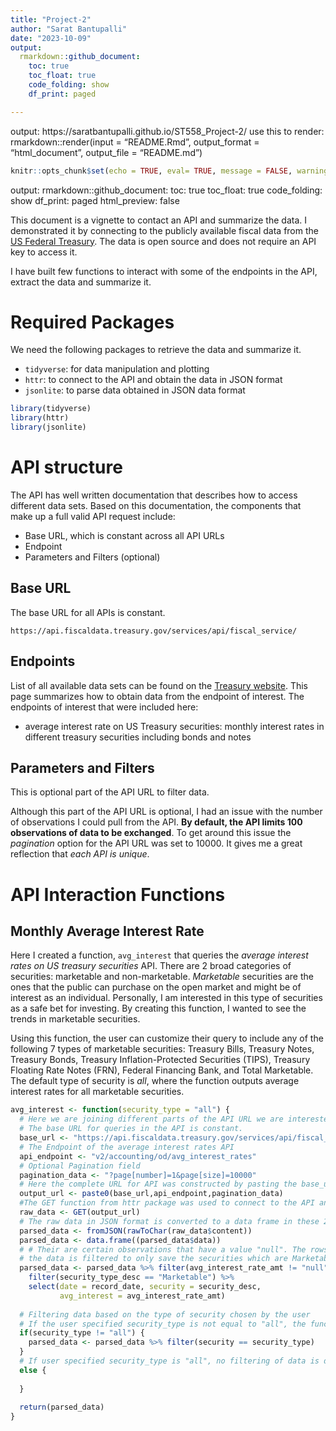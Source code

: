 ```yaml
---
title: "Project-2"
author: "Sarat Bantupalli"
date: "2023-10-09"
output:
  rmarkdown::github_document: 
    toc: true
    toc_float: true
    code_folding: show
    df_print: paged

---
```


output: https://saratbantupalli.github.io/ST558_Project-2/
use this to render: rmarkdown::render(input = "README.Rmd", output_format = "html_document", output_file = "README.md")


```r
knitr::opts_chunk$set(echo = TRUE, eval= TRUE, message = FALSE, warning = FALSE)
```
output:
  rmarkdown::github_document: 
    toc: true
    toc_float: true
    code_folding: show
    df_print: paged
    html_preview: false

This document is a vignette to contact an API and summarize the data. I demonstrated it by connecting to the publicly available fiscal data from the [US Federal Treasury](https://fiscaldata.treasury.gov/api-documentation/). The data is open source and does not require an API key to access it.  

I have built few functions to interact with some of the endpoints in the API, extract the data and summarize it. 

# Required Packages
We need the following packages to retrieve the data and summarize it.  

+ `tidyverse`: for data manipulation and plotting  
+ `httr`: to connect to the API and obtain the data in JSON format  
+ `jsonlite`: to parse data obtained in JSON data format  

```r
library(tidyverse)
library(httr)
library(jsonlite)
```

# API structure 
The API has well written documentation that describes how to access different data sets. Based on this documentation, the components that make up a full valid API request include:  

+ Base URL, which is constant across all API URLs  
+ Endpoint  
+ Parameters and Filters (optional)  

## Base URL
The base URL for all APIs is constant.

`https://api.fiscaldata.treasury.gov/services/api/fiscal_service/`

## Endpoints
List of all available data sets can be found on the [Treasury website](https://fiscaldata.treasury.gov/datasets/). This page summarizes how to obtain data from the endpoint of interest. The endpoints of interest that were included here:  

+ average interest rate on US Treasury securities: monthly interest rates in different treasury securities including bonds and notes

## Parameters and Filters
This is optional part of the API URL to filter data.  

Although this part of the API URL is optional, I had an issue with the number of observations I could pull from the API. **By default, the API limits 100 observations of data to be exchanged**. To get around this issue the *pagination* option for the API URL was set to 10000. It gives me a great reflection that *each API is unique*.

# API Interaction Functions

## Monthly Average Interest Rate 
Here I created a function, `avg_interest` that queries the *average interest rates on US treasury securities* API. There are 2 broad categories of securities: marketable and non-marketable. *Marketable* securities are the ones that the public can purchase on the open market and might be of interest as an individual. Personally, I am interested in this type of securities as a safe bet for investing. By creating this function, I wanted to see the trends in marketable securities.  

Using this function, the user can customize their query to include any of the following 7 types of marketable securities: Treasury Bills, Treasury Notes, Treasury Bonds, Treasury Inflation-Protected Securities (TIPS), Treasury Floating Rate Notes (FRN), Federal Financing Bank, and Total Marketable. The default type of security is *all*, where the function outputs average interest rates for all marketable securities. 

```r
avg_interest <- function(security_type = "all") {
  # Here we are joining different parts of the API URL we are interested in.
  # The base URL for queries in the API is constant.
  base_url <- "https://api.fiscaldata.treasury.gov/services/api/fiscal_service/"
  # The Endpoint of the average interest rates API
  api_endpoint <- "v2/accounting/od/avg_interest_rates"
  # Optional Pagination field
  pagination_data <- "?page[number]=1&page[size]=10000"
  # Here the complete URL for API was constructed by pasting the base_url and api_endpoint url
  output_url <- paste0(base_url,api_endpoint,pagination_data)
  #The GET function from httr package was used to connect to the API and get the data 
  raw_data <- GET(output_url)
  # The raw data in JSON format is converted to a data frame in these 2 steps
  parsed_data <- fromJSON(rawToChar(raw_data$content))
  parsed_data <- data.frame((parsed_data$data))
  # # Their are certain observations that have a value "null". The rows with value "null" are removed then 
  # the data is filtered to only save the securities which are Marketable
  parsed_data <- parsed_data %>% filter(avg_interest_rate_amt != "null") %>% 
    filter(security_type_desc == "Marketable") %>%
    select(date = record_date, security = security_desc, 
           avg_interest = avg_interest_rate_amt)
  
  # Filtering data based on the type of security chosen by the user
  # If the user specified security_type is not equal to "all", the function returns data with the specified security_type
  if(security_type != "all") {
    parsed_data <- parsed_data %>% filter(security == security_type)
  }
  # If user specified security_type is "all", no filtering of data is done
  else {
    
  }
  
  return(parsed_data)
}

```




